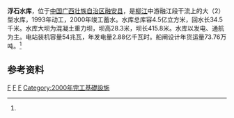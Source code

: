 {{Infobox Reservoir 
|name = 浮石水库
|nickname =
|image = 
|image_caption = 
|map = 
|map_caption = 
|pushpin_map = China
|pushpin_map_caption = 浮石水库在中国的位置
|code = 
|class = 大（2）水库
|location_of_reservoir = [[广西壮族自治区|广西壮族自治区]][[融安县|融安县]]
|location_of_dam = 
|inflow =[[融江|融江]]
|outflow = 融江
|catchment_area = 21870
|reservoir_area = 
|mean_depth = 
|maximum_depth = 
|flood_level = 
|normal_water_level =
|dead_water_level = 
|water_quality = 
|island = 
|maximum_storage_capacity = 
|normal_storage_capacity =
|dead_storage_capacity = 
|type_of_dam =混凝土重力坝
|elevation_of_dam = 
|height_of_dam = 28.3
|length_of_dam =415.8
|width_of_dam =
|installed_capacity = 54兆瓦
|irrigated_area =
|start = 1993年
|complete = 2000年
|cost = 
|emigrate =
|latd = 25
|latm = 06
|lats = 44
|latNS =N 
|longd = 109
|longm = 20
|longs = 09
|longEW = E
|website = 
|footnotes = <ref name="中国河湖大典">{{cite book zh |author=《[[中国河湖大典|中国河湖大典]]》编纂委员会 |title=《中国河湖大典·珠江卷》 |format=M |edition=1 |location=北京 |publisher=中国水利水电出版社 |date=2013年1月 |pages=103页 |id= ISBN 978-7-5170-0561-2}}</ref>
}}
'''浮石水库'''，位于[[中国|中国]][[广西壮族自治区|广西壮族自治区]][[融安县|融安县]]，是[[柳江|柳江]]中游融江段干流上的大（2）型水库，1993年动工，2000年竣工蓄水。水库总库容4.5亿立方米，回水长34.5千米。水库大坝为混凝土重力坝，坝高28.3米，坝长415.8米。水库以发电、通航为主。电站装机容量54兆瓦，年发电量2.88亿千瓦时。船闸设计年货运量73.76万吨。<ref name="中国河湖大典"/>

==参考资料==
{{reflist}}
[[Category:柳江水系|F]]
[[Category:广西水库|F]]
[[Category:西江水庫|F]]
[[Category:2000年完工基礎設施|Category:2000年完工基礎設施]]